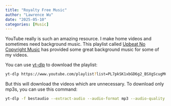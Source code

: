 ```yaml
---
title: "Royalty Free Music"
author: "Lawrence Wu"
date: "2025-05-10"
categories: [Music]
---
```


YouTube really is such an amazing resource. I make home videos and sometimes need background music. This playlist called [Upbeat No Copyright Music](https://www.youtube.com/playlist?list=PL7pkSK1xbGD6g2_BSXgScugMC1CJkkdBW) has provided some great background music for some of my videos.

You can use [yt-dlp](https://github.com/yt-dlp/yt-dlp) to download the playlist:

```bash
yt-dlp https://www.youtube.com/playlist?list=PL7pkSK1xbGD6g2_BSXgScugMC1CJkkdBW
```

But this will download the videos which are unnecessary. To download only mp3s, you can use this command:

```bash
yt-dlp -f bestaudio --extract-audio --audio-format mp3 --audio-quality 0 -o "%(playlist_index)s - %(title)s.%(ext)s" https://www.youtube.com/playlist?list=PL7pkSK1xbGD6g2_BSXgScugMC1CJkkdBW
```